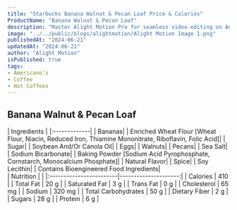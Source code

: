 ```yaml
---
title: "Starbucks Banana Walnut & Pecan Loaf Price & Calories"
ProductName: "Banana Walnut & Pecan Loaf"
description: "Master Alight Motion Pro for seamless video editing on Android, iOS, and Tablets with our ultimate guide, unlocking advanced features and elevating your skills in 2024!"
image: "../../public/blogs/alightmotion/Alight Motion Image 1.png"
publishedAt: "2024-06-21"
updatedAt: "2024-06-21"
author: "Alight Motion"
isPublished: true
tags:
- Americano's
- Coffee
- Hot Coffees   
---
```


 
## Banana Walnut & Pecan Loaf 
  
<div className="tables-container">
  <div className="table-wrapper">
    | Ingredients  |  
    |:-------------|
    | Bananas|
    | Enriched Wheat Flour [Wheat Flour, Niacin, Reduced Iron, Thiamine Mononitrate, Riboflavin, Folic Acid]|
    | Sugar|
    | Soybean And/Or Canola Oil|
    | Eggs|
    | Walnuts|
    | Pecans|
    | Sea Salt|
    | Sodium Bicarbonate|
    | Baking Powder [Sodium Acid Pyrophosphate, Cornstarch, Monocalcium Phosphate]|
    | Natural Flavor|
    | Spice|
    | Soy Lecithin|
    | Contains Bioengineered Food Ingredients|
  </div>
  <div className="table-wrapper">
    | Nutrition               |                      |  
    |:------------------------|---------------------:|
    | Calories                | 410                  |
    | Total Fat               | 20 g                 |
    | Saturated Fat           | 3 g                  |
    | Trans Fat               | 0 g                  |
    | Cholesterol             | 65 mg                |
    | Sodium                  | 320 mg               |
    | Total Carbohydrates     | 50 g                 |
    | Dietary Fiber           | 2 g                  |
    | Sugars                  | 28 g                 |
    | Protein                 | 6 g                  |
  </div>
</div>
<style jsx>{`
  .tables-container {
    display: flex;
    flex-direction: row;
    gap: 30px;
  }
  .table-wrapper {
    width: 500px; /* Adjust as needed */
  }
  @media (max-width: 768px) {
    .tables-container {
      flex-direction: column;
      gap: 0px; /* Adjust as needed */
    }
    .table-wrapper {
      width: 100%; /* Adjust as needed */
    }
  }
`}</style>
